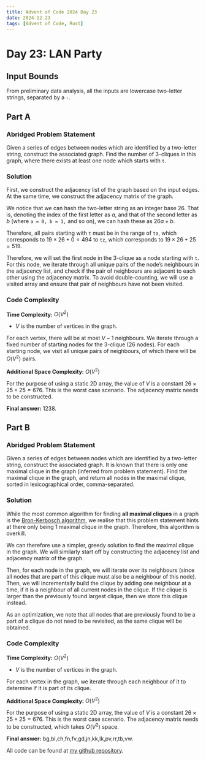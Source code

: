 ---
title: Advent of Code 2024 Day 23
date: 2024-12-23
tags: [Advent of Code, Rust]
---

<script src="https://cdnjs.cloudflare.com/ajax/libs/highlight.js/11.11.1/highlight.min.js"></script>
<script src="blog-post-scripts.js"></script>
<script type="text/javascript">hljs.highlightAll();</script>

# Day 23: LAN Party

## Input Bounds

From preliminary data analysis, all the inputs are lowercase two-letter strings, separated by a `-`.

## Part A

### Abridged Problem Statement

Given a series of edges between nodes which are identified by a two-letter string, construct the associated graph. Find the number of 3-cliques in this graph, where there exists at least one node which starts with `t`.

### Solution

First, we construct the adjacency list of the graph based on the input edges. At the same time, we construct the adjacency matrix of the graph.

We notice that we can hash the two-letter string as an integer base 26. That is, denoting the index of the first letter as $a$, and that of the second letter as $b$ (where `a = 0, b = 1,` and so on), we can hash these as $26a + b$.

Therefore, all pairs starting with `t` must be in the range of `ta`, which corresponds to $19 \times 26 + 0 = 494$ to `tz`, which corresponds to $19 \times 26 + 25 = 519$.

Therefore, we will set the first node in the 3-clique as a node starting with `t`. For this node, we iterate through all unique pairs of the node's neighbours in the adjacency list, and check if the pair of neighbours are adjacent to each other using the adjacency matrix. To avoid double-counting, we will use a visited array and ensure that pair of neighbours have not been visited. 

### Code Complexity

**Time Complexity:** $O(V^2)$

* $V$ is the number of vertices in the graph.

For each vertex, there will be at most $V-1$ neighbours. We iterate through a fixed number of starting nodes for the 3-clique (26 nodes). For each starting node, we visit all unique pairs of neighbours, of which there will be $O(V^2)$ pairs.

**Additional Space Complexity:** $O(V^2)$

For the purpose of using a static 2D array, the value of $V$ is a constant $26 \times 25 + 25 = 676$. This is the worst case scenario. The adjacency matrix needs to be constructed.

**Final answer:** 1238.

## Part B

### Abridged Problem Statement

Given a series of edges between nodes which are identified by a two-letter string, construct the associated graph. It is known that there is only one maximal clique in the graph (inferred from problem statement). Find the maximal clique in the graph, and return all nodes in the maximal clique, sorted in lexicographical order, comma-separated.

### Solution

While the most common algorithm for finding **all maximal cliques** in a graph is the [Bron-Kerbosch algorithm](https://en.wikipedia.org/wiki/Bron%E2%80%93Kerbosch_algorithm), we realise that this problem statement hints at there only being 1 maximal clique in the graph. Therefore, this algorithm is overkill.

We can therefore use a simpler, greedy solution to find the maximal clique in the graph. We will similarly start off by constructing the adjacency list and adjacency matrix of the graph.

Then, for each node in the graph, we will iterate over its neighbours (since all nodes that are part of this clique must also be a neighbour of this node). Then, we will incrementally build the clique by adding one neighbour at a time, if it is a neighbour of all current nodes in the clique. If the clique is larger than the previously found largest clique, then we store this clique instead.

As an optimization, we note that all nodes that are previously found to be a part of a clique do not need to be revisited, as the same clique will be obtained.

### Code Complexity

**Time Complexity:** $O(V^2)$

* $V$ is the number of vertices in the graph.

For each vertex in the graph, we iterate through each neighbour of it to determine if it is part of its clique.

**Additional Space Complexity:** $O(V^2)$

For the purpose of using a static 2D array, the value of $V$ is a constant $26 \times 25 + 25 = 676$. This is the worst case scenario. The adjacency matrix needs to be constructed, which takes $O(V^2)$ space.

**Final answer:** bg,bl,ch,fn,fv,gd,jn,kk,lk,pv,rr,tb,vw.

All code can be found at [my github repository](https://github.com/dillionlim/advent-of-code-2024/tree/main).